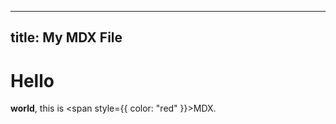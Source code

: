 
---
title: My MDX File
---
<span>
    <WidgetWrapper></WidgetWrapper>
</span> 

# Hello 
**world**, this is <span style={{ color: "red" }}>MDX</span>.

